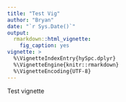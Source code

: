 ```yaml
---
title: "Test Vig"
author: "Bryan"
date: "`r Sys.Date()`"
output:
  rmarkdown::html_vignette:
    fig_caption: yes
vignette: >
  %\VignetteIndexEntry{hySpc.dplyr}
  %\VignetteEngine{knitr::rmarkdown}
  %\VignetteEncoding{UTF-8}
---
```


Test vignette
